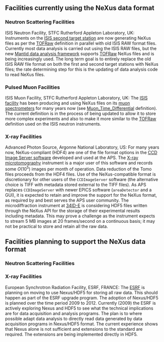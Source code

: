 ==Facilities currently using the NeXus data format==

===Neutron Scattering Facilities===

;ISIS Neutron Facility, STFC Rutherford Appleton Laboratory, UK: Instruments on the [http://ts-2.isis.rl.ac.uk/ ISIS second target station] are now generating NeXus files as per the [[TOFRaw]] definition in parallel with old ISIS RAW format files. Currently most data analysis is carried out using the ISIS RAW files, but the new [http://www.mantidproject.org/ Mantid data analysis framework] supports [[TOFRaw]] NeXus files and is being increasingly used. The long term goal is to entirely replace the old ISIS RAW file format on both the first and second target stations with NeXus files; the rate determining step for this is the updating of data analysis code to read NeXus files.

===Pulsed Muon Facilities===
;ISIS Muon Facility, STFC Rutherford Appleton Laboratory, UK: The [http://www.isis.rl.ac.uk/ ISIS facility] has been producing and using NeXus files on its [http://www.isis.rl.ac.uk/muons/ muon spectrometers] for many years now (see [[Muon_Time_Differential]] definition). The current definition is in the process of being updated to allow it to store more complex experiments and also to make it more similar to the [[TOFRaw]] definition used on the ISIS neutron instruments.

===X-ray Facilities===

;Advanced Photon Source, Argonne National Laboratory, US: For many years now, NeXus-compliant (HDF4) are one of the file format options in the [http://www.aps.anl.gov/bcda/dataAcq/ CCD Image Server software] developed and used at the APS.  The [http://www.aps.anl.gov/Xray_Science_Division/Xray_Microscopy_and_Imaging/Science_and_Research/Techniques/Tomography X-ray microtomography] instrument is a major user of this software and records some <math>O(10^5)</math> images per month of operation.  Data reduction of the Tomo files proceeds from the HDF4 files. Use of the NeXus-compatible format is discretionary for other users of the <tt>CCDImageServer</tt> software (the alternative choice is TIFF with metadata stored external to the TIFF files).  As APS replaces <tt>CCDImageServer</tt> with newer EPICS software (<tt>areaDetector</tt> and a GUI), it is expected to retain and improve the support for the NeXus format, as required by and best serves the APS user community.  The microdiffraction instrument at [http://www.aps.anl.gov/Sectors/33_34/microdiff/ 34ID-E] is considering HDF5 files written through the NeXus API for the storage of their experimental results including metadata.  This may prove a challenge as the instrument expects to stream 5 MB images at 20 frames/second on a continuous basis; it may not be practical to store and retain all the raw data.

==Facilities planning to support the NeXus data format==

===Neutron Scattering Facilities===

===X-ray Facilities===

;European Synchrotron Radiation Facility, ESRF, FRANCE: The [http://www.esrf.eu ESRF] is planning on moving to use Nexus/HDF5 for storing all raw data. This should happen as part of the ESRF upgrade program. The adoption of Nexus/HDF5 is planned over the time period 2009 to 2012. Currently (2009) the ESRF is actively exploring Nexus and HDF5 to see what the technical implications are for data acquisition and analysis programs. The plan is to where possible adapt data analysis to directly read data generated by data acquisition programs in Nexus/HDF5 format. The current experience shows that Nexus alone is not sufficient and extensions to the standard are required. The extensions are being implemented directly in HDF5.